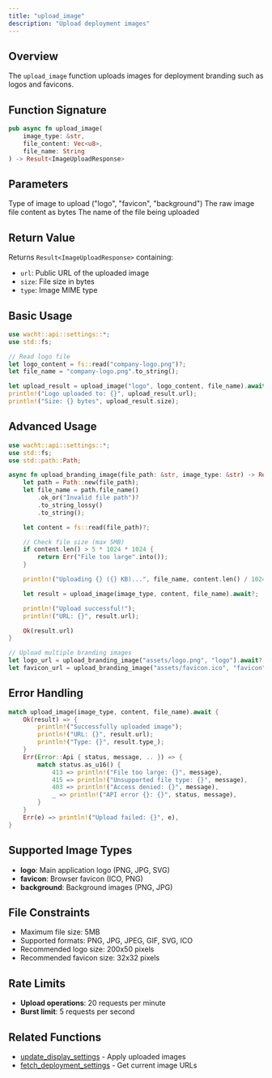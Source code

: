 ```yaml
---
title: "upload_image"
description: "Upload deployment images"
---
```


## Overview

The `upload_image` function uploads images for deployment branding such as logos and favicons.

## Function Signature

```rust
pub async fn upload_image(
    image_type: &str,
    file_content: Vec<u8>,
    file_name: String
) -> Result<ImageUploadResponse>
```

## Parameters

<ParamField path="image_type" type="&str" required>
  Type of image to upload ("logo", "favicon", "background")
</ParamField>

<ParamField path="file_content" type="Vec<u8>" required>
  The raw image file content as bytes
</ParamField>

<ParamField path="file_name" type="String" required>
  The name of the file being uploaded
</ParamField>

## Return Value

Returns `Result<ImageUploadResponse>` containing:
- `url`: Public URL of the uploaded image
- `size`: File size in bytes
- `type`: Image MIME type

## Basic Usage

```rust
use wacht::api::settings::*;
use std::fs;

// Read logo file
let logo_content = fs::read("company-logo.png")?;
let file_name = "company-logo.png".to_string();

let upload_result = upload_image("logo", logo_content, file_name).await?;
println!("Logo uploaded to: {}", upload_result.url);
println!("Size: {} bytes", upload_result.size);
```

## Advanced Usage

```rust
use wacht::api::settings::*;
use std::fs;
use std::path::Path;

async fn upload_branding_image(file_path: &str, image_type: &str) -> Result<String> {
    let path = Path::new(file_path);
    let file_name = path.file_name()
        .ok_or("Invalid file path")?
        .to_string_lossy()
        .to_string();

    let content = fs::read(file_path)?;

    // Check file size (max 5MB)
    if content.len() > 5 * 1024 * 1024 {
        return Err("File too large".into());
    }

    println!("Uploading {} ({} KB)...", file_name, content.len() / 1024);

    let result = upload_image(image_type, content, file_name).await?;

    println!("Upload successful!");
    println!("URL: {}", result.url);

    Ok(result.url)
}

// Upload multiple branding images
let logo_url = upload_branding_image("assets/logo.png", "logo").await?;
let favicon_url = upload_branding_image("assets/favicon.ico", "favicon").await?;
```

## Error Handling

```rust
match upload_image(image_type, content, file_name).await {
    Ok(result) => {
        println!("Successfully uploaded image");
        println!("URL: {}", result.url);
        println!("Type: {}", result.type_);
    }
    Err(Error::Api { status, message, .. }) => {
        match status.as_u16() {
            413 => println!("File too large: {}", message),
            415 => println!("Unsupported file type: {}", message),
            403 => println!("Access denied: {}", message),
            _ => println!("API error {}: {}", status, message),
        }
    }
    Err(e) => println!("Upload failed: {}", e),
}
```

## Supported Image Types

- **logo**: Main application logo (PNG, JPG, SVG)
- **favicon**: Browser favicon (ICO, PNG)
- **background**: Background images (PNG, JPG)

## File Constraints

- Maximum file size: 5MB
- Supported formats: PNG, JPG, JPEG, GIF, SVG, ICO
- Recommended logo size: 200x50 pixels
- Recommended favicon size: 32x32 pixels

## Rate Limits

- **Upload operations**: 20 requests per minute
- **Burst limit**: 5 requests per second

## Related Functions

- [update_display_settings](update-display-settings) - Apply uploaded images
- [fetch_deployment_settings](fetch-deployment-settings) - Get current image URLs
